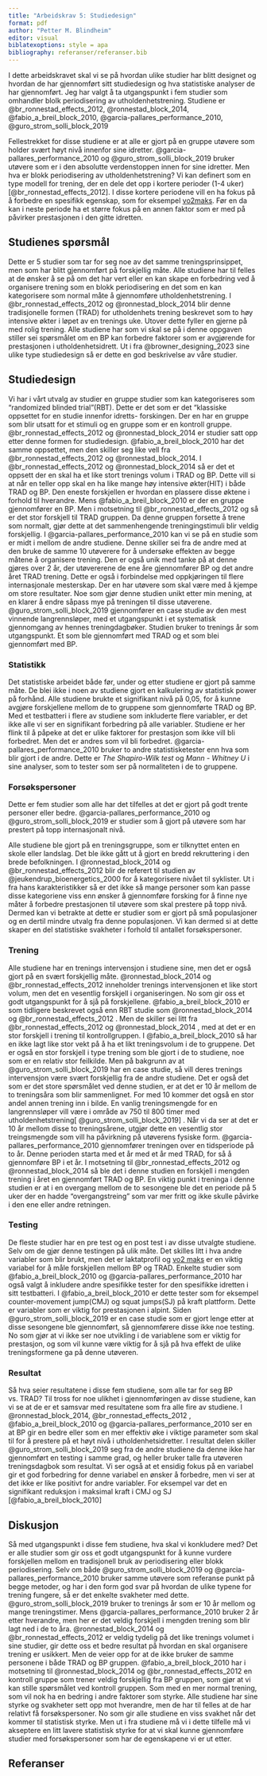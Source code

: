 ```yaml
---
title: "Arbeidskrav 5: Studiedesign"
format: pdf
author: "Petter M. Blindheim"
editor: visual
biblatexoptions: style = apa
bibliography: referanser/referanser.bib
---
```


I dette arbeidskravet skal vi se på hvordan ulike studier har blitt designet og hvordan de har gjennomført sitt studiedesign og hva statistiske analyser de har gjennomført. Jeg har valgt å ta utgangspunkt i fem studier som omhandler blolk periodisering av utholdenhetstrening. Studiene er @br_ronnestad_effects_2012, @ronnestad_block_2014, @fabio_a_breil_block_2010, @garcia-pallares_performance_2010, @guro_strom_solli_block_2019

Fellestrekket for disse studiene er at alle er gjort på en gruppe utøvere som holder svært høyt nivå innenfor sine idretter. @garcia-pallares_performance_2010 og @guro_strom_solli_block_2019 bruker utøvere som er i den absolutte verdenstoppen innen for sine idretter. Men hva er blokk periodisering av utholdenhetstrening? Vi kan definert som en type modell for trening, der en dele det opp i kortere perioder (1-4 uker) [@br_ronnestad_effects_2012]. I disse kortere periodene vill en ha fokus på å forbedre en spesifikk egenskap, som for eksempel [vo2maks]{.underline}. Før en da kan i neste periode ha et større fokus på en annen faktor som er med på påvirker prestasjonen i den gitte idretten.

## Studienes spørsmål

Dette er 5 studier som tar for seg noe av det samme treningsprinsippet, men som har blitt gjennomført på forskjellig måte. Alle studiene har til felles at de ønsker å se på om det har vert eller en kan skape en forbedring ved å organisere trening som en blokk periodisering en det som en kan kategorisere som normal måte å gjennomføre utholdenhetstrening. I @br_ronnestad_effects_2012 og @ronnestad_block_2014 blir denne tradisjonelle formen (TRAD) for utholdenhets trening beskrevet som to høy intensive økter i løpet av en trenings uke. Utover dette fyller en gjerne på med rolig trening. Alle studiene har som vi skal se på i denne oppgaven stiller sei spørsmålet om en BP kan forbedre faktorer som er avgjørende for prestasjonen i utholdenhetsidrett. Ut i fra @browner_designing_2023 sine ulike type studiedesign så er dette en god beskrivelse av våre studier.

## Studiedesign

Vi har i vårt utvalg av studier en gruppe studier som kan kategoriseres som "randomized blinded trial"(RBT). Dette er det som er det "klassiske oppsettet for en studie innenfor idretts- forskingen. Der en har en gruppe som blir utsatt for et stimuli og en gruppe som er en kontroll gruppe. @br_ronnestad_effects_2012 og @ronnestad_block_2014 er studier satt opp etter denne formen for studiedesign. @fabio_a_breil_block_2010 har det samme oppsettet, men den skiller seg like vell fra @br_ronnestad_effects_2012 og @ronnestad_block_2014. I @br_ronnestad_effects_2012 og @ronnestad_block_2014 så er det et oppsett der en skal ha et like stort trenings volum i TRAD og BP. Dette vill si at når en teller opp skal en ha like mange høy intensive økter(HIT) i både TRAD og BP. Den eneste forskjellen er hvordan en plassere disse øktene i forhold til hverandre. Mens @fabio_a_breil_block_2010 er der en gruppe gjennomfører en BP. Men i motsetning til @br_ronnestad_effects_2012 og så er det stor forskjell til TRAD gruppen. Da denne gruppen forsette å trene som normalt, gjør dette at det sammenhengende treningingstimuli blir veldig forskjellig. I @garcia-pallares_performance_2010 kan vi se på en studie som er midt i mellom de andre studiene. Denne skiller sei fra de andre med at den bruke de samme 10 utøverere for å undersøke effekten av begge måtene å organisere trening. Den er også unik med tanke på at denne gjøres over 2 år, der utøvererene de ene åre gjennomfører BP og det andre året TRAD trening. Dette er også i forbindelse med oppkjøringen til flere internasjonale mesterskap. Der en har utøvere som skal være med å kjempe om store resultater. Noe som gjør denne studien unikt etter min mening, at en klarer å endre såpass mye på treningen til disse utøverene. @guro_strom_solli_block_2019 gjennomfører en case studie av den mest vinnende langrennsløper, med et utgangspunkt i et systematisk gjennomgang av hennes treningdagbøker. Studien bruker to trenings år som utgangspunkt. Et som ble gjennomført med TRAD og et som blei gjennomført med BP.

### Statistikk

Det statistiske arbeidet både før, under og etter studiene er gjort på samme måte. De blei ikke i noen av studiene gjort en kalkulering av statistisk power på forhånd. Alle studiene brukte et signifikant nivå på 0,05, for å kunne avgjøre forskjellene mellom de to gruppene som gjennomførte TRAD og BP. Med et testbatteri i flere av studiene som inkluderte flere variabler, er det ikke alle vi ser en signifikant forbedring på alle variabler. Studiene er her flink til å påpeke at det er ulike faktorer for prestasjon som ikke vill bli forbedret. Men det er andres som vil bli forbedret. @garcia-pallares_performance_2010 bruker to andre statistisketester enn hva som blir gjort i de andre. Dette er *The Shapiro-Wilk test* og *Mann - Whitney U* i sine analyser, som to tester som ser på normaliteten i de to gruppene.

### Forsøkspersoner

Dette er fem studier som alle har det tilfelles at det er gjort på godt trente personer eller bedre. @garcia-pallares_performance_2010 og @guro_strom_solli_block_2019 er studier som å gjort på utøvere som har prestert på topp internasjonalt nivå.

Alle studiene ble gjort på en treningsgruppe, som er tilknyttet enten en skole eller landslag. Det ble ikke gått ut å gjort en bredd rekruttering i den brede befolkningen. I @ronnestad_block_2014 og @br_ronnestad_effects_2012 blir de referert til studien av @jeukendrup_bioenergetics_2000 for å kategorisere nivået til syklister. Ut i fra hans karakteristikker så er det ikke så mange personer som kan passe disse kategoriene viss enn ønsker å gjennomføre forsking for å finne nye måter å forbedre prestasjonen til utøvere som skal prestere på topp nivå. Dermed kan vi betrakte at dette er studier som er gjort på små populasjoner og en dertil mindre utvalg fra denne populasjonen. Vi kan dermed si at dette skaper en del statistiske svakheter i forhold til antallet forsøkspersoner.

### Trening

Alle studiene har en trenings intervensjon i studiene sine, men det er også gjort på en svært forskjellig måte. @ronnestad_block_2014 og @br_ronnestad_effects_2012 inneholder trenings intervensjonen et like stort volum, men det en vesentlig forskjell i organiseringen. No som gir oss et godt utgangspunkt for å sjå på forskjellene. @fabio_a_breil_block_2010 er som tidligere beskrevet også enn RBT studie som @ronnestad_block_2014 og @br_ronnestad_effects_2012 . Men de skiller sei litt fra @br_ronnestad_effects_2012 og @ronnestad_block_2014 , med at det er en stor forskjell i trening til kontrollgruppen. I @fabio_a_breil_block_2010 så har en ikke lagt like stor vekt på å ha et likt treningsvolum i de to gruppene. Det er også en stor forskjell i type trening som ble gjort i de to studiene, noe som er en relativ stor feilkilde. Men på bakgrunn av at @guro_strom_solli_block_2019 har en case studie, så vill deres trenings intervensjon være svært forskjellig fra de andre studiene. Det er også det som er det store spørsmålet ved denne studien, er at det er 10 år mellom de to treningsåra som blir sammenlignet. For med 10 kommer det også en stor andel annen trening inn i bilde. En vanlig treningsmengde for en langrennsløper vill være i område av 750 til 800 timer med utholdenhetstrening\[ @guro_strom_solli_block_2019\] . Når vi da ser at det er 10 år mellom disse to treningsårene, utgjør dette en vesentlig stor treingsmengde som vill ha påvirkning på utøverens fysiske form. @garcia-pallares_performance_2010 gjennomfører treningen over en tidsperiode på to år. Denne perioden starta med et år med et år med TRAD, for så å gjennomføre BP i et år. I motsetning til @br_ronnestad_effects_2012 og @ronnestad_block_2014 så ble det i denne studien en forskjell i mengden trening i året en gjennomført TRAD og BP. En viktig punkt i treninga i denne studien er at i en overgang mellom de to sesongene ble det en periode på 5 uker der en hadde "overgangstreing" som var mer fritt og ikke skulle påvirke i den ene eller andre retningen.

### Testing

De fleste studier har en pre test og en post test i av disse utvalgte studiene. Selv om de gjør denne testingen på ulik måte. Det skilles litt i hva andre variabler som blir brukt, men det er laktatprofil og [vo2 maks]{.underline} er en viktig variabel for å måle forskjellen mellom BP og TRAD. Enkelte studier som @fabio_a_breil_block_2010 og @garcia-pallares_performance_2010 har også valgt å inkludere andre spesifikke tester for den spesifikke idretten i sitt testbatteri. I @fabio_a_breil_block_2010 er dette tester som for eksempel counter-movement jump(CMJ) og squat jumps(SJ) på kraft plattform. Dette er variabler som er viktig for prestasjonen i alpint. Siden @guro_strom_solli_block_2019 er en case studie som er gjort lenge etter at disse sesongene ble gjennomført, så gjennomførere disse ikke noe testing. No som gjør at vi ikke ser noe utvikling i de variablene som er viktig for prestasjon, og som vil kunne være viktig for å sjå på hva effekt de ulike treningsformene ga på denne utøveren.

### Resultat

Så hva seier resultatene i disse fem studiene, som alle tar for seg BP vs. TRAD? Til tross for noe ulikhet i gjennomføringen av disse studiene, kan vi se at de er et samsvar med resultatene som fra alle fire av studiene. I @ronnestad_block_2014, @br_ronnestad_effects_2012 , @fabio_a_breil_block_2010 og @garcia-pallares_performance_2010 ser en at BP gir en bedre eller som en mer effektiv øke i viktige parameter som skal til for å prestere på et høyt nivå i utholdenhetsidretter. I resultat delen skiller @guro_strom_solli_block_2019 seg fra de andre studiene da denne ikke har gjennomført en testing i samme grad, og heller bruker talle fra utøveren treningsdagbok som resultat. Vi ser også at et ensidig fokus på en variabel gir et god forbedring for denne variabel en ønsker å forbedre, men vi ser at det ikke er like positivt for andre variabler. For eksempel var det en signifikant reduksjon i maksimal kraft i CMJ og SJ [@fabio_a_breil_block_2010]

## Diskusjon

Så med utgangspunkt i disse fem studiene, hva skal vi konkludere med? Det er alle studier som gir oss et godt utgangspunkt for å kunne vurdere forskjellen mellom en tradisjonell bruk av periodisering eller blokk periodisering. Selv om både @guro_strom_solli_block_2019 og @garcia-pallares_performance_2010 bruker samme utøvere som referanse punkt på begge metoder, og har i den form god svar på hvordan de ulike typene for trening fungere, så er det enkelte svakheter med dette. @guro_strom_solli_block_2019 bruker to trenings år som er 10 år mellom og mange treningstimer. Mens @garcia-pallares_performance_2010 bruker 2 år etter hverandre, men her er det veldig forskjell i mengden trening som blir lagt ned i de to åra. @ronnestad_block_2014 og @br_ronnestad_effects_2012 er veldig tydelig på det like trenings volumet i sine studier, gir dette oss et bedre resultat på hvordan en skal organisere trening er usikkert. Men de veier opp for at de ikke bruker de samme personene i både TRAD og BP gruppen. @fabio_a_breil_block_2010 har i motsetning til @ronnestad_block_2014 og @br_ronnestad_effects_2012 en kontroll gruppe som trener veldig forskjellig fra BP gruppen, som gjør at vi kan stille spørsmålet ved kontroll gruppen. Som med en mer normal trening, som vil nok ha en bedring i andre faktorer som styrke. Alle studiene har sine styrke og svakheter sett opp mot hverandre, men de har til felles at de har relativt få forsøkspersoner. No som gir alle studiene en viss svakhet når det kommer til statistisk styrke. Men ut i fra studiene må vi i dette tilfelle må vi akseptere en litt lavere statistisk styrke for at vi skal kunne gjennomføre studier med forsøkspersoner som har de egenskapene vi er ut etter.

## Referanser
